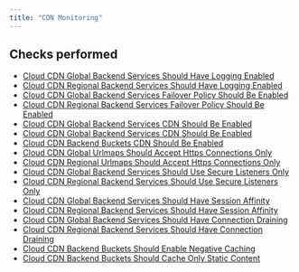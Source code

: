 ```yaml
---
title: "CDN Monitoring"
---
```


## Checks performed

- [Cloud CDN Global Backend Services Should Have Logging Enabled](gcpcdnmonitoring/cdn_global_backend_services_logging_enabled)
- [Cloud CDN Regional Backend Services Should Have Logging Enabled](gcpcdnmonitoring/cdn_regional_backend_services_logging_enabled)
- [Cloud CDN Global Backend Services Failover Policy Should Be Enabled](gcpcdnmonitoring/cdn_global_backend_services_failover_policy_enabled)
- [Cloud CDN Regional Backend Services Failover Policy Should Be Enabled](gcpcdnmonitoring/cdn_regional_backend_services_failover_policy_enabled)
- [Cloud CDN Global Backend Services CDN Should Be Enabled](gcpcdnmonitoring/cdn_global_backend_services_cdn_enabled)
- [Cloud CDN Global Backend Services CDN Should Be Enabled](gcpcdnmonitoring/cdn_regional_backend_services_cdn_enabled)
- [Cloud CDN Backend Buckets CDN Should Be Enabled](gcpcdnmonitoring/cdn_backend_buckets_cdn_enabled)
- [Cloud CDN Global Urlmaps Should Accept Https Connections Only](gcpcdnmonitoring/cdn_global_urlmaps_accept_https_only)
- [Cloud CDN Regional Urlmaps Should Accept Https Connections Only](gcpcdnmonitoring/cdn_regional_urlmaps_accept_https_only)
- [Cloud CDN Global Backend Services Should Use Secure Listeners Only](gcpcdnmonitoring/cdn_global_backend_services_use_secure_listeners_only)
- [Cloud CDN Regional Backend Services Should Use Secure Listeners Only](gcpcdnmonitoring/cdn_regional_backend_services_use_secure_listeners_only)
- [Cloud CDN Global Backend Services Should Have Session Affinity](gcpcdnmonitoring/cdn_global_backend_services_have_session_affinity)
- [Cloud CDN Regional Backend Services Should Have Session Affinity](gcpcdnmonitoring/cdn_regional_backend_services_have_session_affinity)
- [Cloud CDN Global Backend Services Should Have Connection Draining](gcpcdnmonitoring/cdn_global_backend_services_have_connection_draining)
- [Cloud CDN Regional Backend Services Should Have Connection Draining](gcpcdnmonitoring/cdn_regional_backend_services_have_connection_draining)
- [Cloud CDN Backend Buckets Should Enable Negative Caching](gcpcdnmonitoring/cdn_backend_buckets_enable_negative_caching)
- [Cloud CDN Backend Buckets Should Cache Only Static Content](gcpcdnmonitoring/cdn_backend_buckets_cache_static_content)
